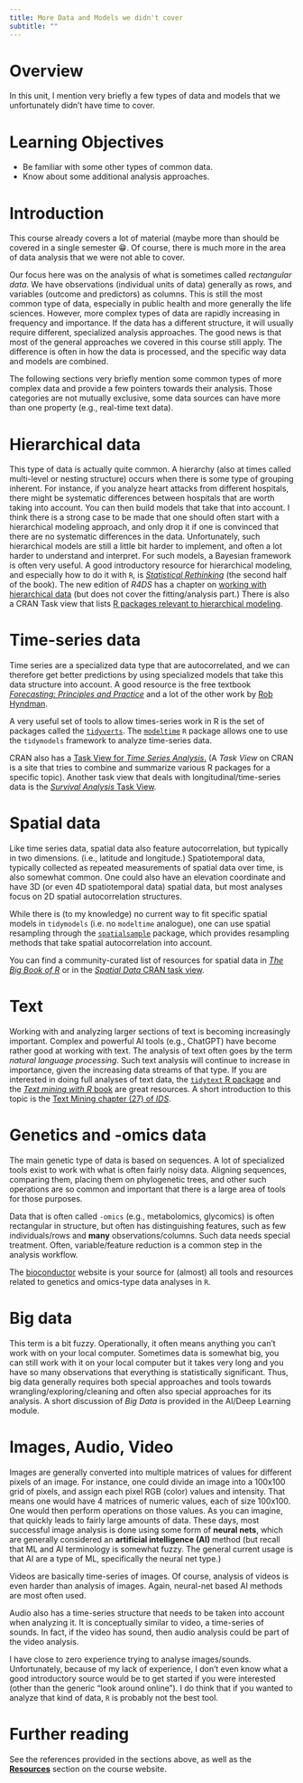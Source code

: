 ```yaml
---
title: More Data and Models we didn't cover 
subtitle: ""
---
```


# Overview

In this unit, I mention very briefly a few types of data and models that
we unfortunately didn't have time to cover.

# Learning Objectives

-   Be familiar with some other types of common data.
-   Know about some additional analysis approaches.

# Introduction

This course already covers a lot of material (maybe more than should be
covered in a single semester 😁. Of course, there is much more in the
area of data analysis that we were not able to cover.

Our focus here was on the analysis of what is sometimes called
*rectangular data*. We have observations (individual units of data)
generally as rows, and variables (outcome and predictors) as columns.
This is still the most common type of data, especially in public health
and more generally the life sciences. However, more complex types of
data are rapidly increasing in frequency and importance. If the data has
a different structure, it will usually require different, specialized
analysis approaches. The good news is that most of the general
approaches we covered in this course still apply. The difference is
often in how the data is processed, and the specific way data and models
are combined.

The following sections very briefly mention some common types of more
complex data and provide a few pointers towards their analysis. Those
categories are not mutually exclusive, some data sources can have more
than one property (e.g., real-time text data).

# Hierarchical data

This type of data is actually quite common. A hierarchy (also at times
called multi-level or nesting structure) occurs when there is some type
of grouping inherent. For instance, if you analyze heart attacks from
different hospitals, there might be systematic differences between
hospitals that are worth taking into account. You can then build models
that take that into account. I think there is a strong case to be made
that one should often start with a hierarchical modeling approach, and
only drop it if one is convinced that there are no systematic
differences in the data. Unfortunately, such hierarchical models are
still a little bit harder to implement, and often a lot harder to
understand and interpret. For such models, a Bayesian framework is often
very useful. A good introductory resource for hierarchical modeling, and
especially how to do it with `R`, is [*Statistical
Rethinking*](https://xcelab.net/rm/statistical-rethinking/) (the second
half of the book). The new edition of *R4DS* has a chapter on [working
with hierarchical data](https://r4ds.hadley.nz/rectangling.html) (but
does not cover the fitting/analysis part.) There is also a CRAN Task
view that lists [R packages relevant to hierarchical
modeling](https://cran.r-project.org/web/views/MixedModels.html).

# Time-series data

Time series are a specialized data type that are autocorrelated, and we
can therefore get better predictions by using specialized models that
take this data structure into account. A good resource is the free
textbook [*Forecasting: Principles and
Practice*](https://otexts.com/fpp3/) and a lot of the other work by [Rob
Hyndman](https://robjhyndman.com/).

A very useful set of tools to allow times-series work in R is the set of
packages called the [`tidyverts`](https://tidyverts.org/). The
[`modeltime`](https://business-science.github.io/modeltime/) `R` package
allows one to use the `tidymodels` framework to analyze time-series
data.

CRAN also has a [Task View for *Time Series
Analysis*.](https://cran.r-project.org/web/views/TimeSeries.html) (A
*Task View* on CRAN is a site that tries to combine and summarize
various R packages for a specific topic). Another task view that deals
with longitudinal/time-series data is the [*Survival Analysis* Task
View](https://cran.r-project.org/web/views/Survival.html).

# Spatial data

Like time series data, spatial data also feature autocorrelation, but
typically in two dimensions. (i.e., latitude and longitude.)
Spatiotemporal data, typically collected as repeated measurements of
spatial data over time, is also somewhat common. One could also have an
elevation coordinate and have 3D (or even 4D spatiotemporal data)
spatial data, but most analyses focus on 2D spatial autocorrelation
structures.

While there is (to my knowledge) no current way to fit specific spatial
models in `tidymodels` (i.e. no `modeltime` analogue), one can use
spatial resampling through the
[`spatialsample`](https://spatialsample.tidymodels.org/) package, which
provides resampling methods that take spatial autocorrelation into
account.

You can find a community-curated list of resources for spatial data in
[*The Big Book of R*](https://www.bigbookofr.com/geospatial.html) or in
the [*Spatial Data* CRAN task
view](https://cran.r-project.org/web/views/Spatial.html).

# Text

Working with and analyzing larger sections of text is becoming
increasingly important. Complex and powerful AI tools (e.g., ChatGPT)
have become rather good at working with text. The analysis of text often
goes by the term *natural language processing*. Such text analysis will
continue to increase in importance, given the increasing data streams of
that type. If you are interested in doing full analyses of text data,
the [`tidytext` R package](https://juliasilge.github.io/tidytext/) and
the [*Text mining with R* book](https://www.tidytextmining.com/) are
great resources. A short introduction to this topic is the [Text Mining
chapter (27) of
*IDS*](https://rafalab.github.io/dsbook/text-mining.html).

# Genetics and -omics data

The main genetic type of data is based on sequences. A lot of
specialized tools exist to work with what is often fairly noisy data.
Aligning sequences, comparing them, placing them on phylogenetic trees,
and other such operations are so common and important that there is a
large area of tools for those purposes.

Data that is often called `-omics` (e.g., metabolomics, glycomics) is
often rectangular in structure, but often has distinguishing features,
such as few individuals/rows and **many** observations/columns. Such
data needs special treatment. Often, variable/feature reduction is a
common step in the analysis workflow.

The [bioconductor](https://www.bioconductor.org/) website is your source
for (almost) all tools and resources related to genetics and omics-type
data analyses in `R`.

# Big data

This term is a bit fuzzy. Operationally, it often means anything you
can't work with on your local computer. Sometimes data is somewhat big,
you can still work with it on your local computer but it takes very long
and you have so many observations that everything is statistically
significant. Thus, big data generally requires both special approaches
and tools towards wrangling/exploring/cleaning and often also special
approaches for its analysis. A short discussion of *Big Data* is
provided in the AI/Deep Learning module.

# Images, Audio, Video

Images are generally converted into multiple matrices of values for
different pixels of an image. For instance, one could divide an image
into a 100x100 grid of pixels, and assign each pixel RGB (color) values
and intensity. That means one would have 4 matrices of numeric values,
each of size 100x100. One would then perform operations on those values.
As you can imagine, that quickly leads to fairly large amounts of data.
These days, most successful image analysis is done using some form of
**neural nets**, which are generally considered an **artificial
intelligence (AI)** method (but recall that ML and AI terminology is
somewhat fuzzy. The general current usage is that AI are a type of ML,
specifically the neural net type.)

Videos are basically time-series of images. Of course, analysis of
videos is even harder than analysis of images. Again, neural-net based
AI methods are most often used.

Audio also has a time-series structure that needs to be taken into
account when analyzing it. It is conceptually similar to video, a
time-series of sounds. In fact, if the video has sound, then audio
analysis could be part of the video analysis.

I have close to zero experience trying to analyse images/sounds.
Unfortunately, because of my lack of experience, I don't even know what
a good introductory source would be to get started if you were
interested (other than the generic "look around online"). I do think
that if you wanted to analyze that kind of data, `R` is probably not the
best tool.

# Further reading

See the references provided in the sections above, as well as the
[**Resources**](../../resources/Course_Resources.qmd) section on the
course website.
